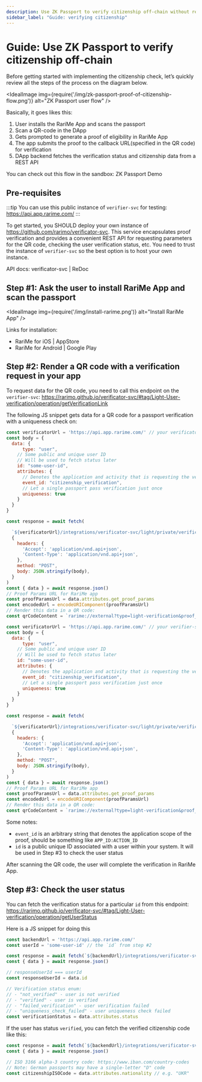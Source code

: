 ```yaml
---
description: Use ZK Passport to verify citizenship off-chain without revealing private data. Learn how to implement the verification process step-by-step with RariMe App.
sidebar_label: "Guide: verifying citizenship"
---
```


# Guide: Use ZK Passport to verify citizenship off-chain

Before getting started with implementing the citizenship check, let’s quickly review all the steps of the process on the diagram below.

<IdealImage img={require('/img/zk-passport-proof-of-citizenship-flow.png')} alt="ZK Passport user flow" />

Basically, it goes likes this:

1. User installs the RariMe App and scans the passport
2. Scan a QR-code in the DApp
3. Gets prompted to generate a proof of eligibility in RariMe App
4. The app submits the proof to the callback URL(specified in the QR code) for verification
5. DApp backend fetches the verification status and citizenship data from a REST API

You can check out this flow in the sandbox: <OutLink href="https://app.rarime.com/proof-requests-demo">ZK Passport Demo</OutLink>

## Pre-requisites

:::tip
You can use this public instance of `verifier-svc` for testing: <OutLink href="https://api.app.rarime.com/">https://api.app.rarime.com/</OutLink>
:::

To get started, you SHOULD deploy your own instance of https://github.com/rarimo/verificator-svc. This service encapsulates proof verification and provides a convenient REST API for requesting parameters for the QR code, checking the user verification status, etc. You need to trust the instance of `verifier-svc` so the best option is to host your own instance.

API docs: <OutLink href="https://rarimo.github.io/verificator-svc/">verificator-svc | ReDoc</OutLink>

## Step #1: Ask the user to install RariMe App and scan the passport

<IdealImage img={require('/img/install-rarime.png')} alt="Install RariMe App" />

Links for installation:

- <OutLink href="https://apps.apple.com/us/app/rarime/id6503300598">RariMe for iOS | AppStore</OutLink>
- <OutLink href="https://play.google.com/store/apps/details?id=com.rarilabs.rarime">RariMe for Android | Google Play</OutLink>

## Step #2: Render a QR code with a verification request in your app

To request data for the QR code, you need to call this endpoint on the `verifier-svc`:
<OutLink href="https://rarimo.github.io/verificator-svc/#tag/Light-User-verification/operation/getVerificationLink">https://rarimo.github.io/verificator-svc/#tag/Light-User-verification/operation/getVerificationLink</OutLink>

The following JS snippet gets data for a QR code for a passport verification with a uniqueness check on:

```jsx
const verificatorUrl = 'https://api.app.rarime.com/' // your verificator-svc instance URL
const body = {
  data: {
	  type: "user",
    // Some public and unique user ID
    // Will be used to fetch status later
    id: "some-user-id",
    attributes: {
      // Denotes the application and activity that is requesting the verification
      event_id: "citizenship_verification",
      // Let a single passport pass verification just once
      uniqueness: true
    }
  }
}

const response = await fetch(

  `${verificatorUrl}/integrations/verificator-svc/light/private/verification-link`,
  {
    headers: {
      'Accept': 'application/vnd.api+json',
      'Content-Type': 'application/vnd.api+json',
    },
    method: "POST",
    body: JSON.stringify(body),
  }
)
const { data } = await response.json()
// Proof Params URL for RariMe app
const proofParamsUrl = data.attributes.get_proof_params
const encodedUrl = encodeURIComponent(proofParamsUrl)
// Render this data in a QR code:
const qrCodeContent = `rarime://external?type=light-verification&proof_params_url=${encodedUrl}`)
```

```jsx
const verificatorUrl = 'https://api.app.rarime.com/' // your verifier-svc instance URL
const body = {
  data: {
	  type: "user",
    // Some public and unique user ID
    // Will be used to fetch status later
    id: "some-user-id",
    attributes: {
      // Denotes the application and activity that is requesting the verification
      event_id: "citizenship_verification",
      // Let a single passport pass verification just once
      uniqueness: true
    }
  }
}

const response = await fetch(

  `${verificatorUrl}/integrations/verificator-svc/light/private/verification-link`,
  {
    headers: {
      'Accept': 'application/vnd.api+json',
      'Content-Type': 'application/vnd.api+json',
    },
    method: "POST",
    body: JSON.stringify(body),
  }
)
const { data } = await response.json()
// Proof Params URL for RariMe app
const proofParamsUrl = data.attributes.get_proof_params
const encodedUrl = encodeURIComponent(proofParamsUrl)
// Render this data in a QR code:
const qrCodeContent = `rarime://external?type=light-verification&proof_params_url=${encodedUrl}`)
```

Some notes:

- `event_id` is an arbitrary string that denotes the application scope of the proof, should be something like `APP_ID:ACTION_ID`
- `id` is a public unique ID associated with a user within your system. It will be used in Step #3 to check the user status

After scanning the QR code, the user will complete the verification in RariMe App.

## Step #3: Check the user status

You can fetch the verification status for a particular `id` from this endpoint:
<OutLink href="https://rarimo.github.io/verificator-svc/#tag/Light-User-verification/operation/getUserStatus">https://rarimo.github.io/verificator-svc/#tag/Light-User-verification/operation/getUserStatus</OutLink>

Here is a JS snippet for doing this

```jsx
const backendUrl = 'https://api.app.rarime.com/'
const userId = 'some-user-id' // the `id` from step #2

const response = await fetch(`${backendUrl}/integrations/verificator-svc/light/private/verification-status/${userId}`)
const { data } = await response.json()

// responseUserId === userId
const responseUserId = data.id

// Verification status enum:
// - "not_verified" - user is not verified
// - "verified" - user is verified
// - "failed_verification" - user verification failed
// - "uniqueness_check_failed" - user uniqueness check failed
const verificationStatus = data.attributes.status
```

If the user has status `verified`, you can fetch the verified citizenship code like this:

```jsx
const response = await fetch(`${backendUrl}/integrations/verificator-svc/light/private/user/${userId}`)
const { data } = await response.json()

// ISO 3166 alpha-3 country code: https://www.iban.com/country-codes
// Note: German passports may have a single-letter "D" code
const citizenshipISOCode = data.attributes.nationality // e.g. "UKR"
```
